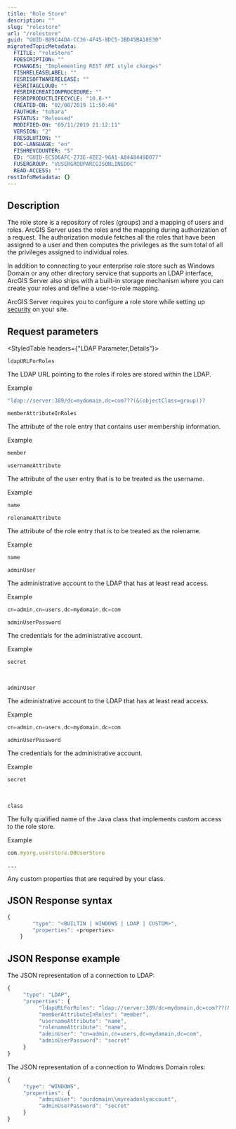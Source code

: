 ```yaml
---
title: "Role Store"
description: ""
slug: "rolestore"
url: "/rolestore"
guid: "GUID-B89C44DA-CC36-4F45-8DC5-3BD45BA18E30"
migratedTopicMetadata:
  FTITLE: "roleStore"
  FDESCRIPTION: ""
  FCHANGES: "Implementing REST API style changes"
  FISHRELEASELABEL: ""
  FESRISOFTWARERELEASE: ""
  FESRITAGCLOUD: ""
  FESRIRECREATIONPROCEDURE: ""
  FESRIPRODUCTLIFECYCLE: "10.8-*"
  CREATED-ON: "02/08/2019 11:50:46"
  FAUTHOR: "tohara"
  FSTATUS: "Released"
  MODIFIED-ON: "05/11/2019 21:12:11"
  VERSION: "2"
  FRESOLUTION: ""
  DOC-LANGUAGE: "en"
  FISHREVCOUNTER: "5"
  ED: "GUID-EC5D6AFC-273E-4EE2-96A1-A8448449D077"
  FUSERGROUP: "VUSERGROUPARCGISONLINEDOC"
  READ-ACCESS: ""
restInfoMetadata: {}
---
```


## Description

The role store is a repository of roles (groups) and a mapping of users and roles. ArcGIS Server uses the roles and the mapping during authorization of a request. The authorization module fetches all the roles that have been assigned to a user and then computes the privileges as the sum total of all the privileges assigned to individual roles.

In addition to connecting to your enterprise role store such as Windows Domain or any other directory service that supports an LDAP interface, ArcGIS Server also ships with a built-in storage mechanism where you can create your roles and define a user-to-role mapping.

ArcGIS Server requires you to configure a role store while setting up [ security](/security) on your site.

##  Request parameters 

<StyledTable headers={"LDAP Parameter,Details"}>

<StyledTableRow>

<StyledTableCell cellStyle="markdown">

`ldapURLForRoles` 

</StyledTableCell>

<StyledTableCell cellStyle="markdown">

The LDAP URL pointing to the roles if roles are stored within the LDAP. 

Example

```javascript
"ldap://server:389/dc=mydomain,dc=com???(&(objectClass=group))?
```

 

</StyledTableCell>

</StyledTableRow>

<StyledTableRow>

<StyledTableCell cellStyle="markdown">

`memberAttributeInRoles` 

</StyledTableCell>

<StyledTableCell cellStyle="markdown">

The attribute of the role entry that contains user membership information.

Example

```javascript
member
```

 

</StyledTableCell>

</StyledTableRow>

<StyledTableRow>

<StyledTableCell cellStyle="markdown">

`usernameAttribute` 

</StyledTableCell>

<StyledTableCell cellStyle="markdown">

The attribute of the user entry that is to be treated as the username.

Example

```javascript
name
```

 

</StyledTableCell>

</StyledTableRow>

<StyledTableRow>

<StyledTableCell cellStyle="markdown">

`rolenameAttribute` 

</StyledTableCell>

<StyledTableCell cellStyle="markdown">

The attribute of the role entry that is to be treated as the rolename.

Example

```javascript
name
```

 

</StyledTableCell>

</StyledTableRow>

<StyledTableRow>

<StyledTableCell cellStyle="markdown">

`adminUser` 

</StyledTableCell>

<StyledTableCell cellStyle="markdown">

The administrative account to the LDAP that has at least read access. 

Example

```javascript
cn=admin,cn=users,dc=mydomain,dc=com
```

 

</StyledTableCell>

</StyledTableRow>

<StyledTableRow>

<StyledTableCell cellStyle="markdown">

`adminUserPassword` 

</StyledTableCell>

<StyledTableCell cellStyle="markdown">

The credentials for the administrative account.

Example

```javascript
secret
```

 

</StyledTableCell>

</StyledTableRow>

</StyledTable>

<br />
<StyledTable headers={"WINDOWS Parameter,Details"}>

<StyledTableRow>

<StyledTableCell cellStyle="markdown">

`adminUser` 

</StyledTableCell>

<StyledTableCell cellStyle="markdown">

The administrative account to the LDAP that has at least read access.

Example

```javascript
cn=admin,cn=users,dc=mydomain,dc=com
```

 

</StyledTableCell>

</StyledTableRow>

<StyledTableRow>

<StyledTableCell cellStyle="markdown">

`adminUserPassword` 

</StyledTableCell>

<StyledTableCell cellStyle="markdown">

The credentials for the administrative account.

Example

```javascript
secret
```

 

</StyledTableCell>

</StyledTableRow>

</StyledTable>

<br />
<StyledTable headers={"CUSTOM Parameter,Details"}>

<StyledTableRow>

<StyledTableCell cellStyle="markdown">

`class` 

</StyledTableCell>

<StyledTableCell cellStyle="markdown">

The fully qualified name of the Java class that implements custom access to the role store.

Example

```javascript
com.myorg.userstore.DBUserStore
```

 

</StyledTableCell>

</StyledTableRow>

<StyledTableRow>

<StyledTableCell cellStyle="markdown">

`...` 

</StyledTableCell>

<StyledTableCell cellStyle="markdown">

Any custom properties that are required by your class.

</StyledTableCell>

</StyledTableRow>

</StyledTable>


## JSON Response syntax

```javascript
{
		"type": "<BUILTIN | WINDOWS | LDAP | CUSTOM>",
		"properties": <properties>
	}

```

 

## JSON Response example

The JSON representation of a connection to LDAP: 

```javascript
{
	 "type": "LDAP",
	 "properties": {
		  "ldapURLForRoles": "ldap://server:389/dc=mydomain,dc=com???(&(objectClass=group))?",
		  "memberAttributeInRoles": "member",
		  "usernameAttribute": "name",
		  "rolenameAttribute": "name",
		  "adminUser": "cn=admin,cn=users,dc=mydomain,dc=com",
		  "adminUserPassword": "secret"
	 }
}		

```

 

The JSON representation of a connection to Windows Domain roles:

```javascript
{
	 "type": "WINDOWS",
	 "properties": {
		  "adminUser": "ourdomain\\myreadonlyaccount",
		  "adminUserPassword": "secret"
	 }
}

```

 
